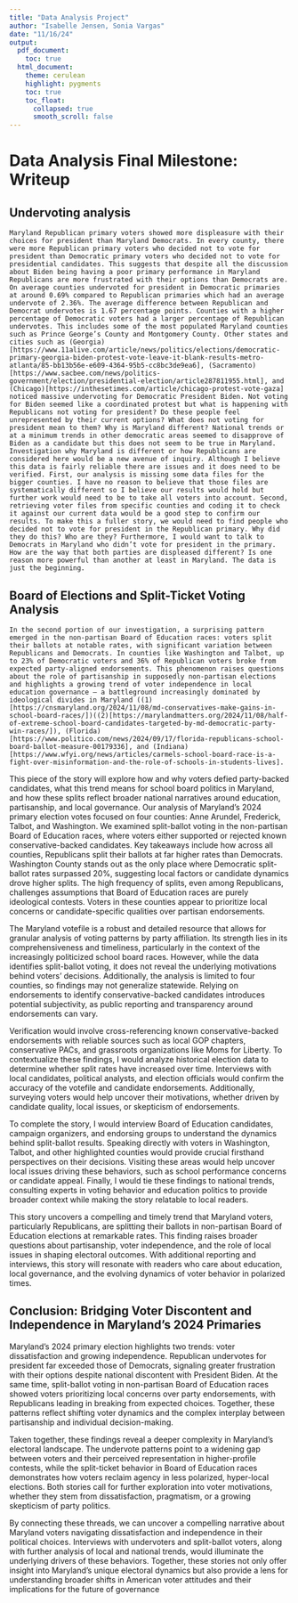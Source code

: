 ```yaml
---
title: "Data Analysis Project"
author: "Isabelle Jensen, Sonia Vargas"
date: "11/16/24"
output:
  pdf_document:
    toc: true
  html_document:
    theme: cerulean
    highlight: pygments
    toc: true
    toc_float:
      collapsed: true
      smooth_scroll: false
---
```


# Data Analysis Final Milestone: Writeup

## Undervoting analysis

	Maryland Republican primary voters showed more displeasure with their choices for president than Maryland Democrats. In every county, there were more Republican primary voters who decided not to vote for president than Democratic primary voters who decided not to vote for presidential candidates. This suggests that despite all the discussion about Biden being having a poor primary performance in Maryland Republicans are more frustrated with their options than Democrats are. On average counties undervoted for president in Democratic primaries at around 0.69% compared to Republican primaries which had an average undervote of 2.36%. The average difference between Republican and Democrat undervotes is 1.67 percentage points. Counties with a higher percentage of Democratic voters had a larger percentage of Republican undervotes. This includes some of the most populated Maryland counties such as Prince George’s County and Montgomery County. Other states and cities such as (Georgia)[https://www.11alive.com/article/news/politics/elections/democratic-primary-georgia-biden-protest-vote-leave-it-blank-results-metro-atlanta/85-bb13b56e-e609-4364-95b5-cc8bc3de9ea6], (Sacramento)[https://www.sacbee.com/news/politics-government/election/presidential-election/article287811955.html], and (Chicago)[https://inthesetimes.com/article/chicago-protest-vote-gaza] noticed massive undervoting for Democratic President Biden. Not voting for Biden seemed like a coordinated protest but what is happening with Republicans not voting for president? Do these people feel unrepresented by their current options? What does not voting for president mean to them? Why is Maryland different? National trends or at a minimum trends in other democratic areas seemed to disapprove of Biden as a candidate but this does not seem to be true in Maryland. Investigation why Maryland is different or how Republicans are considered here would be a new avenue of inquiry. Although I believe this data is fairly reliable there are issues and it does need to be verified. First, our analysis is missing some data files for the bigger counties. I have no reason to believe that those files are systematically different so I believe our results would hold but further work would need to be to take all voters into account. Second, retrieving voter files from specific counties and coding it to check it against our current data would be a good step to confirm our results. To make this a fuller story, we would need to find people who decided not to vote for president in the Republican primary. Why did they do this? Who are they? Furthermore, I would want to talk to Democrats in Maryland who didn’t vote for president in the primary. How are the way that both parties are displeased different? Is one reason more powerful than another at least in Maryland. The data is just the beginning.

## Board of Elections and Split-Ticket Voting Analysis

	In the second portion of our investigation, a surprising pattern emerged in the non-partisan Board of Education races: voters split their ballots at notable rates, with significant variation between Republicans and Democrats. In counties like Washington and Talbot, up to 23% of Democratic voters and 36% of Republican voters broke from expected party-aligned endorsements. This phenomenon raises questions about the role of partisanship in supposedly non-partisan elections and highlights a growing trend of voter independence in local education governance – a battleground increasingly dominated by ideological divides in Maryland ((1)[https://cnsmaryland.org/2024/11/08/md-conservatives-make-gains-in-school-board-races/])((2)[https://marylandmatters.org/2024/11/08/half-of-extreme-school-board-candidates-targeted-by-md-democratic-party-win-races/]), (Florida)[https://www.politico.com/news/2024/09/17/florida-republicans-school-board-ballot-measure-00179336], and (Indiana)[https://www.wfyi.org/news/articles/carmels-school-board-race-is-a-fight-over-misinformation-and-the-role-of-schools-in-students-lives].
	
  This piece of the story will explore how and why voters defied party-backed candidates, what this trend means for school board politics in Maryland, and how these splits reflect broader national narratives around education, partisanship, and local governance. Our analysis of Maryland’s 2024 primary election votes focused on four counties: Anne Arundel, Frederick, Talbot, and Washington. We examined split-ballot voting in the non-partisan Board of Education races, where voters either supported or rejected known conservative-backed candidates. Key takeaways include how across all counties, Republicans split their ballots at far higher rates than Democrats. Washington County stands out as the only place where Democratic split-ballot rates surpassed 20%, suggesting local factors or candidate dynamics drove higher splits. The high frequency of splits, even among Republicans, challenges assumptions that Board of Education races are purely ideological contests. Voters in these counties appear to prioritize local concerns or candidate-specific qualities over partisan endorsements.

  The Maryland votefile is a robust and detailed resource that allows for granular analysis of voting patterns by party affiliation. Its strength lies in its comprehensiveness and timeliness, particularly in the context of the increasingly politicized school board races. However, while the data identifies split-ballot voting, it does not reveal the underlying motivations behind voters’ decisions. Additionally, the analysis is limited to four counties, so findings may not generalize statewide. Relying on endorsements to identify conservative-backed candidates introduces potential subjectivity, as public reporting and transparency around endorsements can vary.

  Verification would involve cross-referencing known conservative-backed endorsements with reliable sources such as local GOP chapters, conservative PACs, and grassroots organizations like Moms for Liberty. To contextualize these findings, I would analyze historical election data to determine whether split rates have increased over time. Interviews with local candidates, political analysts, and election officials would confirm the accuracy of the votefile and candidate endorsements. Additionally, surveying voters would help uncover their motivations, whether driven by candidate quality, local issues, or skepticism of endorsements.

  To complete the story, I would interview Board of Education candidates, campaign organizers, and endorsing groups to understand the dynamics behind split-ballot results. Speaking directly with voters in Washington, Talbot, and other highlighted counties would provide crucial firsthand perspectives on their decisions. Visiting these areas would help uncover local issues driving these behaviors, such as school performance concerns or candidate appeal. Finally, I would tie these findings to national trends, consulting experts in voting behavior and education politics to provide broader context while making the story relatable to local readers.

  This story uncovers a compelling and timely trend that Maryland voters, particularly Republicans, are splitting their ballots in non-partisan Board of Education elections at remarkable rates. This finding raises broader questions about partisanship, voter independence, and the role of local issues in shaping electoral outcomes. With additional reporting and interviews, this story will resonate with readers who care about education, local governance, and the evolving dynamics of voter behavior in polarized times.

## Conclusion: Bridging Voter Discontent and Independence in Maryland's 2024 Primaries
  Maryland's 2024 primary election highlights two trends: voter dissatisfaction and growing independence. Republican undervotes for president far exceeded those of Democrats, signaling greater frustration with their options despite national discontent with President Biden. At the same time, split-ballot voting in non-partisan Board of Education races showed voters prioritizing local concerns over party endorsements, with Republicans leading in breaking from expected choices. Together, these patterns reflect shifting voter dynamics and the complex interplay between partisanship and individual decision-making.
  
  Taken together, these findings reveal a deeper complexity in Maryland's electoral landscape. The undervote patterns point to a widening gap between voters and their perceived representation in higher-profile contests, while the split-ticket behavior in Board of Education races demonstrates how voters reclaim agency in less polarized, hyper-local elections. Both stories call for further exploration into voter motivations, whether they stem from dissatisfaction, pragmatism, or a growing skepticism of party politics.

  By connecting these threads, we can uncover a compelling narrative about Maryland voters navigating dissatisfaction and independence in their political choices. Interviews with undervoters and split-ballot voters, along with further analysis of local and national trends, would illuminate the underlying drivers of these behaviors. Together, these stories not only offer insight into Maryland's unique electoral dynamics but also provide a lens for understanding broader shifts in American voter attitudes and their implications for the future of governance
